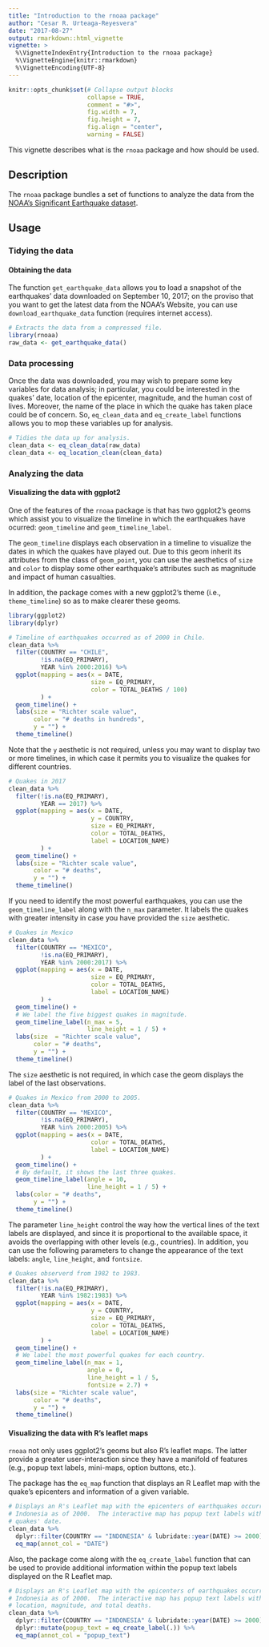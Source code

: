 ```yaml
---
title: "Introduction to the rnoaa package"
author: "Cesar R. Urteaga-Reyesvera"
date: "2017-08-27"
output: rmarkdown::html_vignette
vignette: >
  %\VignetteIndexEntry{Introduction to the rnoaa package}
  %\VignetteEngine{knitr::rmarkdown}
  %\VignetteEncoding{UTF-8}
---
```


```r
knitr::opts_chunk$set(# Collapse output blocks
                      collapse = TRUE,
                      comment = "#>",
                      fig.width = 7,
                      fig.height = 7,
                      fig.align = "center",
                      warning = FALSE)
```

This vignette describes what is the `rnoaa` package and how should be used.

## Description

The `rnoaa` package bundles a set of functions to analyze the data from the [NOAA's Significant Earthquake dataset](https://www.ngdc.noaa.gov/nndc/struts/form?t=101650&s=1&d=1).

## Usage

### Tidying the data

#### Obtaining the data

The function `get_earthquake_data` allows you to load a snapshot of the earthquakes' data downloaded on September 10, 2017; on the proviso that you want to get the latest data from the NOAA's Website, you can use `download_earthquake_data` function (requires internet access).

```r
# Extracts the data from a compressed file.
library(rnoaa)
raw_data <- get_earthquake_data()
```

### Data processing

Once the data was downloaded, you may wish to prepare some key variables for data analysis; in particular, you could be interested in the quakes' date, location of the epicenter, magnitude, and the human cost of lives.  Moreover, the name of the place in which the quake has taken place could be of concern.  So, `eq_clean_data` and `eq_create_label` functions allows you to mop these variables up for analysis.

```r
# Tidies the data up for analysis.
clean_data <- eq_clean_data(raw_data)
clean_data <- eq_location_clean(clean_data)
```

### Analyzing the data

#### Visualizing the data with ggplot2

One of the features of the `rnoaa` package is that has two ggplot2's geoms which assist you to visualize the timeline in which the earthquakes have ocurred: `geom_timeline` and `geom_timeline_label`.

The `geom_timeline` displays each observation in a timeline to visualize the dates in which the quakes have played out.  Due to this geom inherit its attributes from the class of `geom_point`, you can use the aesthetics of `size` and `color` to display some other earthquake's attributes such as magnitude and impact of human casualties.

In addition, the package comes with a new ggplot2's theme (i.e., `theme_timeline`) so as to make clearer these geoms.

```r
library(ggplot2)
library(dplyr)

# Timeline of earthquakes occurred as of 2000 in Chile.
clean_data %>%
  filter(COUNTRY == "CHILE",
         !is.na(EQ_PRIMARY),
         YEAR %in% 2000:2016) %>%
  ggplot(mapping = aes(x = DATE,
                       size = EQ_PRIMARY,
                       color = TOTAL_DEATHS / 100)
         ) +
  geom_timeline() +
  labs(size = "Richter scale value",
       color = "# deaths in hundreds",
       y = "") +
  theme_timeline()
```

Note that the `y` aesthetic is not required, unless you may want to display two or more timelines, in which case it permits you to visualize the quakes for different countries.

```r
# Quakes in 2017
clean_data %>%
  filter(!is.na(EQ_PRIMARY),
         YEAR == 2017) %>%
  ggplot(mapping = aes(x = DATE,
                       y = COUNTRY,
                       size = EQ_PRIMARY,
                       color = TOTAL_DEATHS,
                       label = LOCATION_NAME)
         ) +
  geom_timeline() +
  labs(size = "Richter scale value",
       color = "# deaths",
       y = "") +
  theme_timeline()
```

If you need to identify the most powerful earthquakes, you can use the `geom_timeline_label` along with the `n_max` parameter.  It labels the quakes with greater intensity in case you have provided the `size` aesthetic.

```r
# Quakes in Mexico
clean_data %>%
  filter(COUNTRY == "MEXICO",
         !is.na(EQ_PRIMARY),
         YEAR %in% 2000:2017) %>%
  ggplot(mapping = aes(x = DATE,
                       size = EQ_PRIMARY,
                       color = TOTAL_DEATHS,
                       label = LOCATION_NAME)
         ) +
  geom_timeline() +
  # We label the five biggest quakes in magnitude.
  geom_timeline_label(n_max = 5,
                      line_height = 1 / 5) +
  labs(size  = "Richter scale value",
       color = "# deaths",
       y = "") +
  theme_timeline()
```

The `size` aesthetic is not required, in which case the geom displays the label of the last observations.

```r
# Quakes in Mexico from 2000 to 2005.
clean_data %>%
  filter(COUNTRY == "MEXICO",
         !is.na(EQ_PRIMARY),
         YEAR %in% 2000:2005) %>%
  ggplot(mapping = aes(x = DATE,
                       color = TOTAL_DEATHS,
                       label = LOCATION_NAME)
         ) +
  geom_timeline() +
  # By default, it shows the last three quakes.
  geom_timeline_label(angle = 10,
                      line_height = 1 / 5) +
  labs(color = "# deaths",
       y = "") +
  theme_timeline()
```

The parameter `line_height` control the way how the vertical lines of the text labels are displayed, and since it is proportional to the available space, it avoids the overlapping with other levels (e.g., countries).  In addition, you can use the following parameters to change the appearance of the text labels: `angle`, `line_height`, and `fontsize`.

```r
# Quakes observerd from 1982 to 1983.
clean_data %>%
  filter(!is.na(EQ_PRIMARY),
         YEAR %in% 1982:1983) %>%
  ggplot(mapping = aes(x = DATE,
                       y = COUNTRY,
                       size = EQ_PRIMARY,
                       color = TOTAL_DEATHS,
                       label = LOCATION_NAME)
         ) +
  geom_timeline() +
  # We label the most powerful quakes for each country.
  geom_timeline_label(n_max = 1,
                      angle = 0,
                      line_height = 1 / 5,
                      fontsize = 2.7) +
  labs(size = "Richter scale value",
       color = "# deaths",
       y = "") +
  theme_timeline()
```

#### Visualizing the data with R's leaflet maps

`rnoaa` not only uses ggplot2's geoms but also R's leaflet maps.  The latter provide a greater user-interaction since they have a manifold of features (e.g., popup text labels, mini-maps, option buttons, etc.).

The package has the `eq_map` function that displays an R Leaflet map with the quake's epicenters and information of a given variable.

```r
# Displays an R's Leaflet map with the epicenters of earthquakes occurred in
# Indonesia as of 2000.  The interactive map has popup text labels with the
# quakes' date.
clean_data %>%
  dplyr::filter(COUNTRY == "INDONESIA" & lubridate::year(DATE) >= 2000) %>%
  eq_map(annot_col = "DATE")
```

Also, the package come along with the `eq_create_label` function that can be used to provide additional information within the popup text labels displayed on the R Leaflet map.

```r
# Displays an R's Leaflet map with the epicenters of earthquakes occurred in
# Indonesia as of 2000.  The interactive map has popup text labels with the
# location, magnitude, and total deaths.
clean_data %>%
  dplyr::filter(COUNTRY == "INDONESIA" & lubridate::year(DATE) >= 2000) %>%
  dplyr::mutate(popup_text = eq_create_label(.)) %>%
  eq_map(annot_col = "popup_text")
```

